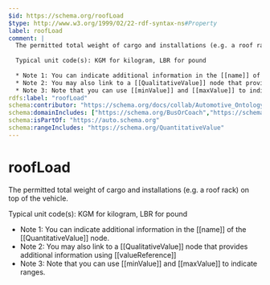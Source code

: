 ```yaml
---
$id: https://schema.org/roofLoad
$type: http://www.w3.org/1999/02/22-rdf-syntax-ns#Property
label: roofLoad
comment: |
  The permitted total weight of cargo and installations (e.g. a roof rack) on top of the vehicle.
  
  Typical unit code(s): KGM for kilogram, LBR for pound
  
  * Note 1: You can indicate additional information in the [[name]] of the [[QuantitativeValue]] node.
  * Note 2: You may also link to a [[QualitativeValue]] node that provides additional information using [[valueReference]]
  * Note 3: Note that you can use [[minValue]] and [[maxValue]] to indicate ranges.
rdfs:label: "roofLoad"
schema:contributor: "https://schema.org/docs/collab/Automotive_Ontology_Working_Group"
schema:domainIncludes: ["https://schema.org/BusOrCoach","https://schema.org/Car"]
schema:isPartOf: "https://auto.schema.org"
schema:rangeIncludes: "https://schema.org/QuantitativeValue"
---
```


# roofLoad

The permitted total weight of cargo and installations (e.g. a roof rack) on top of the vehicle.

Typical unit code(s): KGM for kilogram, LBR for pound

* Note 1: You can indicate additional information in the [[name]] of the [[QuantitativeValue]] node.
* Note 2: You may also link to a [[QualitativeValue]] node that provides additional information using [[valueReference]]
* Note 3: Note that you can use [[minValue]] and [[maxValue]] to indicate ranges.

